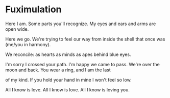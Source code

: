 # Fuximulation

Here I am.
Some parts you'll recognize.
My eyes and ears and arms are
open wide.

Here we go.
We're trying to feel our way from
inside the shell that once was
(me/you in harmony).

We reconcile:
as hearts
as minds
as apes
behind blue eyes.

I'm sorry I crossed your path.
I'm happy we came to pass.
We're over the moon and back.
You wear a ring, and I am the last

of my kind.
If you hold your hand in mine
I won't feel so low.

All I know is love.
All I know is love.
All I know is loving you.